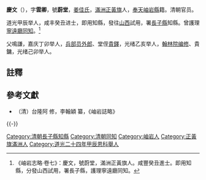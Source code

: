 '''慶文'''（{{bd|1830年||？年||Qing慶}}），字'''雲卿'''，號'''蔚堂'''，[[姜佳氏|姜佳氏]]，[[滿洲|滿洲]][[正黃旗|正黃旗]]人，[[奉天|奉天]][[岫岩縣|岫岩縣]]籍。清朝官员。

道光甲辰举人，咸丰癸丑进士，即用知縣，發往[[山西|山西]]試用，署[[長子縣|長子縣]]知縣。曾護理[[寧遠廳|寧遠廳]][[同知|同知]]。<ref>《岫岩志略·卷七》：慶文，號蔚堂，滿洲正黃旗人。咸豐癸丑進士。即用知縣，分發山西試用，署長子縣，護理寧遠廳同知。</ref>

父鳴謙，嘉庆丁卯举人，[[兵部|兵部]][[员外郎|员外郎]]、堂侄[[貴鐸|貴鐸]]，光绪乙亥举人，[[翰林院编修|翰林院编修]]、貴鏞，光绪己卯举人。

==註釋==
{{reflist}}

==參考文獻==
*（清）台隆阿 修，李翰穎 纂，《岫岩誌略》

{{-}}
{{咸豐三年癸丑科殿試金榜}}
{{DEFAULTSORT:Qing慶}}
[[Category:清朝長子縣知縣|Category:清朝長子縣知縣]]
[[Category:清朝同知|Category:清朝同知]]
[[Category:岫岩人|Category:岫岩人]]
[[Category:正黃旗滿洲人|Category:正黃旗滿洲人]]
[[Category:道光二十四年甲辰恩科舉人|Category:道光二十四年甲辰恩科舉人]]